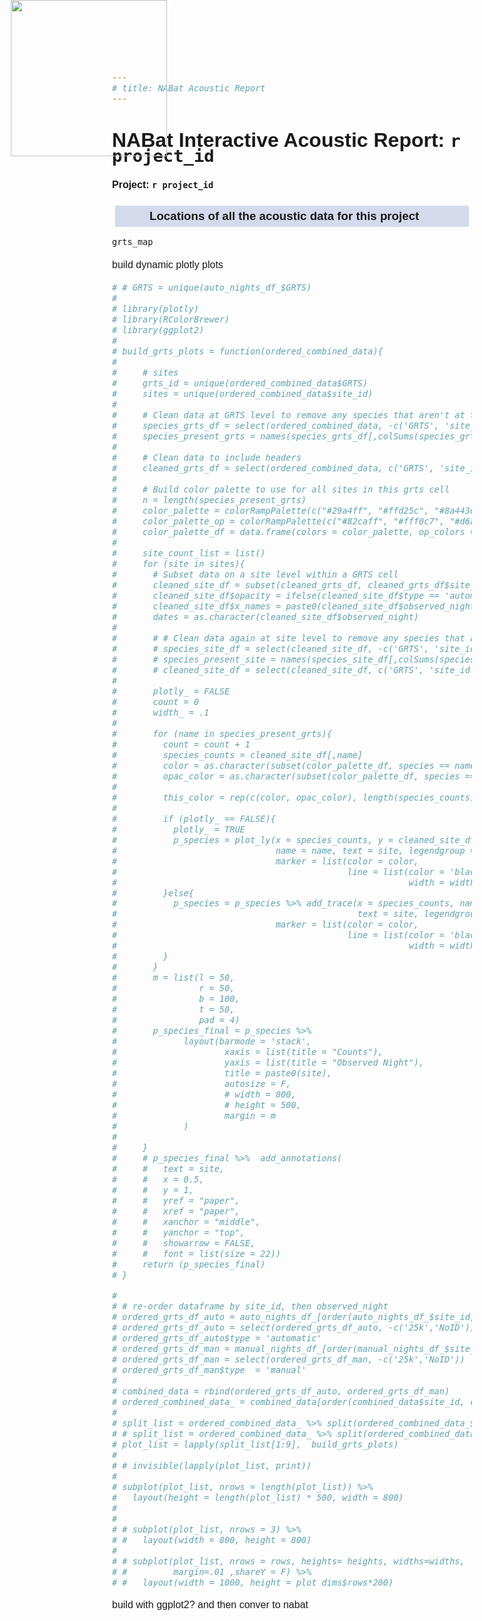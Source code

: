 ```yaml
---
# title: NABat Acoustic Report
---
```


<style>
body{
  font-family: 'Oxygen', sans-serif;
  font-size: 16px;
  line-height: 24px;
  padding-top: 100px;
  padding-bottom: 40px;
}

h1,h2,h3,h4 {
  font-family: 'Raleway', sans-serif;
}

.main-container { 
  width: 1000px;
}
h3 {
  background-color: #D4DAEC;
  text-indent: 50px;
  margin: 5px;
  padding: 5px
}
h4 {
  text-indent: 0px;
}

g-table-intro h4 {
  text-indent: 0px;
}
</style>


<a href='https://sciencebase.usgs.gov/nabat/#/home'><img style="position: absolute; top: 0; left: 30px ; border: 0; width:250px;" src='nabat_logo.png' /></a>

# NABat Interactive Acoustic Report: **`r project_id`**
#### **Project**:  `r project_id`

### Locations of all the acoustic data for this project
```r
grts_map
```





build dynamic plotly plots

```r
# # GRTS = unique(auto_nights_df_$GRTS)
# 
# library(plotly)
# library(RColorBrewer)
# library(ggplot2)
# 
# build_grts_plots = function(ordered_combined_data){
# 
#     # sites
#     grts_id = unique(ordered_combined_data$GRTS)
#     sites = unique(ordered_combined_data$site_id)
#     
#     # Clean data at GRTS level to remove any species that aren't at this GRTS cell
#     species_grts_df = select(ordered_combined_data, -c('GRTS', 'site_id', 'site_name', 'observed_night', 'type'))
#     species_present_grts = names(species_grts_df[,colSums(species_grts_df) > 0])
#     
#     # Clean data to include headers
#     cleaned_grts_df = select(ordered_combined_data, c('GRTS', 'site_id', 'site_name', 'observed_night', 'type', species_present_grts))
#     
#     # Build color palette to use for all sites in this grts cell
#     n = length(species_present_grts)
#     color_palette = colorRampPalette(c("#29a4ff", "#ffd25c", "#8a443d"))(n)
#     color_palette_op = colorRampPalette(c("#82caff", "#fff0c7", "#d6a7a3"))(n)
#     color_palette_df = data.frame(colors = color_palette, op_colors = color_palette_op, species = species_present_grts)
#     
#     site_count_list = list()
#     for (site in sites){
#       # Subset data on a site level within a GRTS cell
#       cleaned_site_df = subset(cleaned_grts_df, cleaned_grts_df$site_id == site)
#       cleaned_site_df$opacity = ifelse(cleaned_site_df$type == 'automatic', 1, .5)
#       cleaned_site_df$x_names = paste0(cleaned_site_df$observed_night,'_', cleaned_site_df$type)
#       dates = as.character(cleaned_site_df$observed_night)
#       
#       # # Clean data again at site level to remove any species that aren't at this site
#       # species_site_df = select(cleaned_site_df, -c('GRTS', 'site_id', 'site_name', 'observed_night'))
#       # species_present_site = names(species_site_df[,colSums(species_site_df) > 0])
#       # cleaned_site_df = select(cleaned_site_df, c('GRTS', 'site_id', 'site_name', 'observed_night', species_present_site))
#       
#       plotly_ = FALSE
#       count = 0
#       width_ = .1
# 
#       for (name in species_present_grts){
#         count = count + 1
#         species_counts = cleaned_site_df[,name]
#         color = as.character(subset(color_palette_df, species == name)$colors)
#         opac_color = as.character(subset(color_palette_df, species == name)$op_colors)
#         
#         this_color = rep(c(color, opac_color), length(species_counts)/2)
#         
#         if (plotly_ == FALSE){
#           plotly_ = TRUE
#           p_species = plot_ly(x = species_counts, y = cleaned_site_df$x_names, type = 'bar', orientation = 'h',
#                               name = name, text = site, legendgroup = site,
#                               marker = list(color = color,
#                                             line = list(color = 'black',
#                                                         width = width_)))
#         }else{
#           p_species = p_species %>% add_trace(x = species_counts, name = name,
#                                               text = site, legendgroup = site,
#                               marker = list(color = color,
#                                             line = list(color = 'black',
#                                                         width = width_)))
#         }
#       }
#       m = list(l = 50,
#                r = 50,
#                b = 100,
#                t = 50,
#                pad = 4)
#       p_species_final = p_species %>%
#             layout(barmode = 'stack',
#                     xaxis = list(title = "Counts"),
#                     yaxis = list(title = "Observed Night"),
#                     title = paste0(site),
#                     autosize = F,
#                     # width = 800,
#                     # height = 500,
#                     margin = m
#             )
#       
#     }
#     # p_species_final %>%  add_annotations(
#     #   text = site,
#     #   x = 0.5,
#     #   y = 1,
#     #   yref = "paper",
#     #   xref = "paper",
#     #   xanchor = "middle",
#     #   yanchor = "top",
#     #   showarrow = FALSE,
#     #   font = list(size = 22))
#     return (p_species_final)
# }


```

```r
# 
# # re-order dataframe by site_id, then observed_night
# ordered_grts_df_auto = auto_nights_df_[order(auto_nights_df_$site_id, auto_nights_df_$observed_night),]
# ordered_grts_df_auto = select(ordered_grts_df_auto, -c('25k','NoID'))
# ordered_grts_df_auto$type = 'automatic'
# ordered_grts_df_man = manual_nights_df_[order(manual_nights_df_$site_id, manual_nights_df_$observed_night),]
# ordered_grts_df_man = select(ordered_grts_df_man, -c('25k','NoID'))
# ordered_grts_df_man$type  = 'manual'
# 
# combined_data = rbind(ordered_grts_df_auto, ordered_grts_df_man)
# ordered_combined_data_ = combined_data[order(combined_data$site_id, combined_data$observed_night),]
# 
# split_list = ordered_combined_data_ %>% split(ordered_combined_data_$site_id)
# # split_list = ordered_combined_data_ %>% split(ordered_combined_data_$GRTS)
# plot_list = lapply(split_list[1:9],  build_grts_plots)
# 
# # invisible(lapply(plot_list, print))
# 
# subplot(plot_list, nrows = length(plot_list)) %>%
#   layout(height = length(plot_list) * 500, width = 800)
# 
# 
# # subplot(plot_list, nrows = 3) %>%
# #   layout(width = 800, height = 800)
# 
# # subplot(plot_list, nrows = rows, heights= heights, widths=widths,
# #         margin=.01 ,shareY = F) %>%
# #   layout(width = 1000, height = plot_dims$rows*200)
```

build with ggplot2? and then conver to nabat
```r


```






